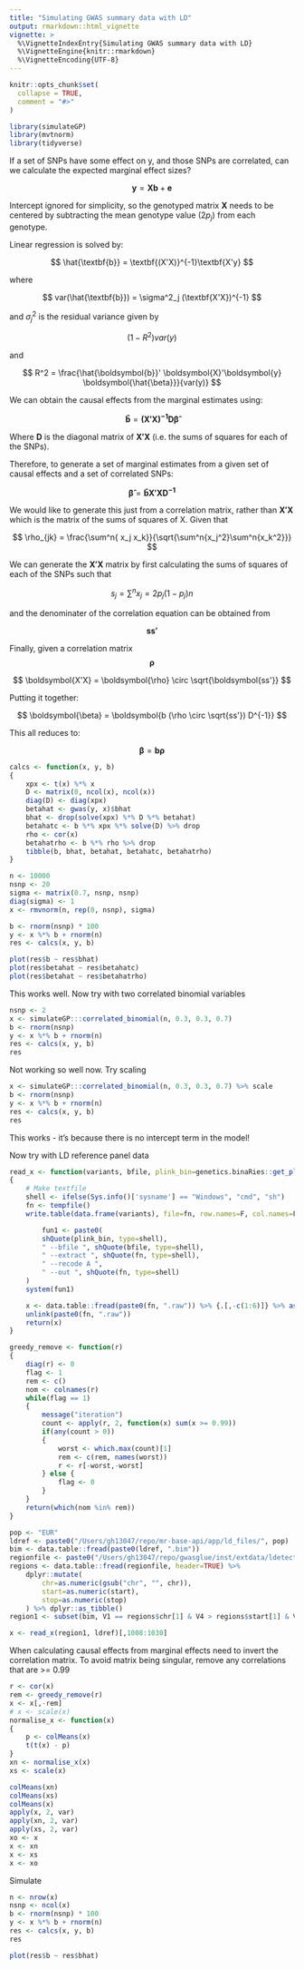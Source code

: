 ```yaml
---
title: "Simulating GWAS summary data with LD"
output: rmarkdown::html_vignette
vignette: >
  %\VignetteIndexEntry{Simulating GWAS summary data with LD}
  %\VignetteEngine{knitr::rmarkdown}
  %\VignetteEncoding{UTF-8}
---
```


```r
knitr::opts_chunk$set(
  collapse = TRUE,
  comment = "#>"
)
```

```r
library(simulateGP)
library(mvtnorm)
library(tidyverse)
```

If a set of SNPs have some effect on y, and those SNPs are correlated, can we calculate the expected marginal effect sizes?

$$
\textbf{y} = \textbf{Xb} + \textbf{e}
$$

Intercept ignored for simplicity, so the genotyped matrix $\textbf{X}$ needs to be centered by subtracting the mean genotype value ($2p_j$) from each genotype.

Linear regression is solved by:

$$
\hat{\textbf{b}} = \textbf{(X'X)}^{-1}\textbf{X'y}
$$

where

$$
var(\hat{\textbf{b}}) = \sigma^2_j (\textbf{X'X})^{-1}
$$

and $\sigma^2_j$ is the residual variance given by

$$
(1-R^2)var(y)
$$

and

$$
R^2 = \frac{\hat{\boldsymbol{b}}' \boldsymbol{X}'\boldsymbol{y} \boldsymbol{\hat{\beta}}}{var(y)}
$$

We can obtain the causal effects from the marginal estimates using:

$$
\boldsymbol{\hat{b}} = \boldsymbol{(X'X)^{-1}D\hat{\beta}}
$$

Where $\boldsymbol{D}$ is the diagonal matrix of $\boldsymbol{X'X}$ (i.e. the sums of squares for each of the SNPs).

Therefore, to generate a set of marginal estimates from a given set of causal effects and a set of correlated SNPs:

$$
\boldsymbol{\hat{\beta}} = \boldsymbol{\hat{b}X'XD^{-1}}
$$

We would like to generate this just from a correlation matrix, rather than $\boldsymbol{X'X}$ which is the matrix of the sums of squares of X. Given that

$$
\rho_{jk} = \frac{\sum^n{ x_j x_k}}{\sqrt{\sum^n{x_j^2}\sum^n{x_k^2}}}
$$

We can generate the $\boldsymbol{X'X}$ matrix by first calculating the sums of squares of each of the SNPs such that 

$$
s_j = \sum^n{x_j} = 2p_j(1-p_j)n
$$

and the denominater of the correlation equation can be obtained from

$$
\boldsymbol{ss'}
$$

Finally, given a correlation matrix $$\boldsymbol{\rho}$$

$$
\boldsymbol{X'X} = \boldsymbol{\rho} \circ \sqrt{\boldsymbol{ss'}}
$$

Putting it together:

$$
\boldsymbol{\beta} = \boldsymbol{b (\rho \circ \sqrt{ss'}) D^{-1}}
$$

This all reduces to:

$$
\boldsymbol{\beta} = \boldsymbol{b \rho}
$$

```r
calcs <- function(x, y, b)
{
	xpx <- t(x) %*% x
	D <- matrix(0, ncol(x), ncol(x))
	diag(D) <- diag(xpx)
	betahat <- gwas(y, x)$bhat
	bhat <- drop(solve(xpx) %*% D %*% betahat)
	betahatc <- b %*% xpx %*% solve(D) %>% drop
	rho <- cor(x)
	betahatrho <- b %*% rho %>% drop
	tibble(b, bhat, betahat, betahatc, betahatrho)
}

n <- 10000
nsnp <- 20
sigma <- matrix(0.7, nsnp, nsnp)
diag(sigma) <- 1
x <- rmvnorm(n, rep(0, nsnp), sigma)

b <- rnorm(nsnp) * 100
y <- x %*% b + rnorm(n)
res <- calcs(x, y, b)

plot(res$b ~ res$bhat)
plot(res$betahat ~ res$betahatc)
plot(res$betahat ~ res$betahatrho)
```

This works well. Now try with two correlated binomial variables

```r
nsnp <- 2
x <- simulateGP:::correlated_binomial(n, 0.3, 0.3, 0.7)
b <- rnorm(nsnp)
y <- x %*% b + rnorm(n)
res <- calcs(x, y, b)
res
```

Not working so well now. Try scaling

```r
x <- simulateGP:::correlated_binomial(n, 0.3, 0.3, 0.7) %>% scale
b <- rnorm(nsnp)
y <- x %*% b + rnorm(n)
res <- calcs(x, y, b)
res
```

This works - it's because there is no intercept term in the model!

Now try with LD reference panel data

```r
read_x <- function(variants, bfile, plink_bin=genetics.binaRies::get_plink_binary())
{
	# Make textfile
	shell <- ifelse(Sys.info()['sysname'] == "Windows", "cmd", "sh")
	fn <- tempfile()
	write.table(data.frame(variants), file=fn, row.names=F, col.names=F, quote=F)

		fun1 <- paste0(
		shQuote(plink_bin, type=shell),
		" --bfile ", shQuote(bfile, type=shell),
		" --extract ", shQuote(fn, type=shell), 
		" --recode A ", 
		" --out ", shQuote(fn, type=shell)
	)
	system(fun1)

	x <- data.table::fread(paste0(fn, ".raw")) %>% {.[,-c(1:6)]} %>% as.matrix()
	unlink(paste0(fn, ".raw"))
	return(x)
}

greedy_remove <- function(r)
{
	diag(r) <- 0
	flag <- 1
	rem <- c()
	nom <- colnames(r)
	while(flag == 1)
	{
		message("iteration")
		count <- apply(r, 2, function(x) sum(x >= 0.99))
		if(any(count > 0))
		{
			worst <- which.max(count)[1]
			rem <- c(rem, names(worst))
			r <- r[-worst,-worst]
		} else {
			flag <- 0
		}
	}
	return(which(nom %in% rem))
}

pop <- "EUR"
ldref <- paste0("/Users/gh13047/repo/mr-base-api/app/ld_files/", pop)
bim <- data.table::fread(paste0(ldref, ".bim"))
regionfile <- paste0("/Users/gh13047/repo/gwasglue/inst/extdata/ldetect/", pop, ".bed")
regions <- data.table::fread(regionfile, header=TRUE) %>%
	dplyr::mutate(
		chr=as.numeric(gsub("chr", "", chr)),
		start=as.numeric(start),
		stop=as.numeric(stop)
	) %>% dplyr::as_tibble()
region1 <- subset(bim, V1 == regions$chr[1] & V4 > regions$start[1] & V4 < regions$stop[1])$V2

x <- read_x(region1, ldref)[,1008:1030]
```

When calculating causal effects from marginal effects need to invert the correlation matrix. To avoid matrix being singular, remove any correlations that are >= 0.99

```r
r <- cor(x)
rem <- greedy_remove(r)
x <- x[,-rem]
# x <- scale(x)
normalise_x <- function(x)
{
	p <- colMeans(x)
	t(t(x) - p)
}
xn <- normalise_x(x)
xs <- scale(x)

colMeans(xn)
colMeans(xs)
colMeans(x)
apply(x, 2, var)
apply(xn, 2, var)
apply(xs, 2, var)
xo <- x
x <- xn
x <- xs
x <- xo
```

Simulate

```r
n <- nrow(x)
nsnp <- ncol(x)
b <- rnorm(nsnp) * 100
y <- x %*% b + rnorm(n)
res <- calcs(x, y, b)
res

plot(res$b ~ res$bhat)
```
